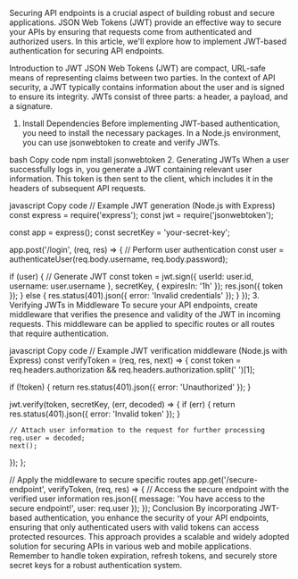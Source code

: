 
Securing API endpoints is a crucial aspect of building robust and secure applications. JSON Web Tokens (JWT) provide an effective way to secure your APIs by ensuring that requests come from authenticated and authorized users. In this article, we'll explore how to implement JWT-based authentication for securing API endpoints.

Introduction to JWT
JSON Web Tokens (JWT) are compact, URL-safe means of representing claims between two parties. In the context of API security, a JWT typically contains information about the user and is signed to ensure its integrity. JWTs consist of three parts: a header, a payload, and a signature.

1. Install Dependencies
Before implementing JWT-based authentication, you need to install the necessary packages. In a Node.js environment, you can use jsonwebtoken to create and verify JWTs.

bash
Copy code
npm install jsonwebtoken
2. Generating JWTs
When a user successfully logs in, you generate a JWT containing relevant user information. This token is then sent to the client, which includes it in the headers of subsequent API requests.

javascript
Copy code
// Example JWT generation (Node.js with Express)
const express = require('express');
const jwt = require('jsonwebtoken');

const app = express();
const secretKey = 'your-secret-key';

app.post('/login', (req, res) => {
  // Perform user authentication
  const user = authenticateUser(req.body.username, req.body.password);

  if (user) {
    // Generate JWT
    const token = jwt.sign({ userId: user.id, username: user.username }, secretKey, { expiresIn: '1h' });
    res.json({ token });
  } else {
    res.status(401).json({ error: 'Invalid credentials' });
  }
});
3. Verifying JWTs in Middleware
To secure your API endpoints, create middleware that verifies the presence and validity of the JWT in incoming requests. This middleware can be applied to specific routes or all routes that require authentication.

javascript
Copy code
// Example JWT verification middleware (Node.js with Express)
const verifyToken = (req, res, next) => {
  const token = req.headers.authorization && req.headers.authorization.split(' ')[1];

  if (!token) {
    return res.status(401).json({ error: 'Unauthorized' });
  }

  jwt.verify(token, secretKey, (err, decoded) => {
    if (err) {
      return res.status(401).json({ error: 'Invalid token' });
    }

    // Attach user information to the request for further processing
    req.user = decoded;
    next();
  });
};

// Apply the middleware to secure specific routes
app.get('/secure-endpoint', verifyToken, (req, res) => {
  // Access the secure endpoint with the verified user information
  res.json({ message: 'You have access to the secure endpoint!', user: req.user });
});
Conclusion
By incorporating JWT-based authentication, you enhance the security of your API endpoints, ensuring that only authenticated users with valid tokens can access protected resources. This approach provides a scalable and widely adopted solution for securing APIs in various web and mobile applications. Remember to handle token expiration, refresh tokens, and securely store secret keys for a robust authentication system.

